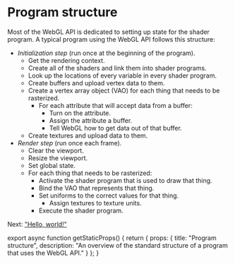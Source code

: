 
# Program structure

Most of the WebGL API is dedicated to setting up state for the shader program.
A typical program using the WebGL API follows this structure:

- *Initialization step* (run once at the beginning of the program).
  - Get the rendering context.
  - Create all of the shaders and link them into shader programs.
  - Look up the locations of every variable in every shader program.
  - Create buffers and upload vertex data to them.
  - Create a vertex array object (VAO) for each thing that needs to be rasterized.
    - For each attribute that will accept data from a buffer:
      - Turn on the attribute.
      - Assign the attribute a buffer.
      - Tell WebGL how to get data out of that buffer.
  - Create textures and upload data to them.
- *Render step* (run once each frame).
  - Clear the viewport.
  - Resize the viewport.
  - Set global state.
  - For each thing that needs to be rasterized:
    - Activate the shader program that is used to draw that thing.
    - Bind the VAO that represents that thing.
    - Set uniforms to the correct values for that thing.
      - Assign textures to texture units.
    - Execute the shader program.

Next: ["Hello, world!"](/webgl/hello-world)


export async function getStaticProps() {
  return {
    props: {
      title: "Program structure",
      description: "An overview of the standard structure of a program that uses the WebGL API."
    }
  };
}
